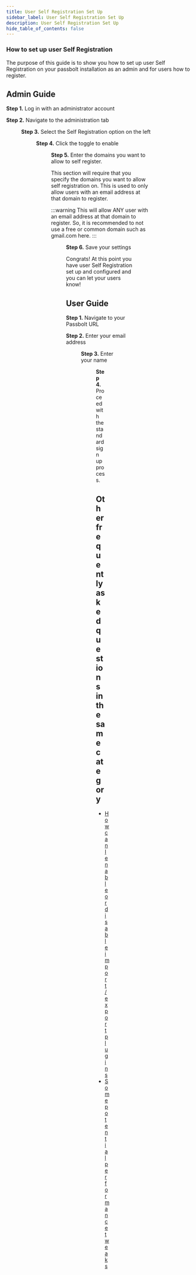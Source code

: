 ```yaml
---
title: User Self Registration Set Up
sidebar_label: User Self Registration Set Up
description: User Self Registration Set Up
hide_table_of_contents: false
---
```



### How to set up user Self Registration

The purpose of this guide is to show you how to set up user Self Registration on your passbolt installation as an admin and for users how to register.

## Admin Guide
<b>Step 1.</b> Log in with an administrator account

<b>Step 2.</b> Navigate to the administration tab

<Figure
  src={
    'https://help.passbolt.com/assets/img/help/2023/02/self-registration/Admin1.png'
  }
  caption="fig. Navigate to admin tab"
  alt="Admin tab"
/>

<b>Step 3.</b> Select the Self Registration option on the left

<Figure
  src={
    'https://help.passbolt.com/assets/img/help/2023/02/self-registration/Admin2.png'
  }
  caption="fig. Navigate to self registration"
  alt="Self registration tab"
/>

<b>Step 4.</b> Click the toggle to enable

<Figure
  src={
    'https://help.passbolt.com/assets/img/help/2023/02/self-registration/Admin3.png'
  }
  caption="fig. Toggle self registration"
  alt="Toggle self registration"
/>

<b>Step 5.</b> Enter the domains you want to allow to self register.

This section will require that you specify the domains you want to allow self registration on. This is used to only allow users with an email address at that domain to register.


:::warning
This will allow ANY user with an email address at that domain to register. So, it is recommended to not use a free or common domain such as gmail.com here.
:::

<Figure
  src={
    'https://help.passbolt.com/assets/img/help/2023/02/self-registration/Admin4.png'
  }
  caption="fig. Enter domains"
  alt="Enter domains"
/>

<b>Step 6.</b> Save your settings

Congrats! At this point you have user Self Registration set up and configured and you can let your users know!

## User Guide
<b>Step 1.</b> Navigate to your Passbolt URL

<b>Step 2.</b> Enter your email address

<Figure
  src={
    'https://help.passbolt.com/assets/img/help/2023/02/self-registration/User1.png'
  }
  caption="fig. Enter your email address"
  alt="Enter your email address"
/>

<b>Step 3.</b> Enter your name

<Figure
  src={
    'https://help.passbolt.com/assets/img/help/2023/02/self-registration/User2.png'
  }
  caption="fig. Enter your name"
  alt="Enter your name"
/>

<b>Step 4.</b> Proceed with the standard sign up process.

## Other frequently asked questions in the same category
<ul>
    <li>
        <a href={`/docs/admin/faq/enable-disable-import-export-plugins`}>How can I enable or disable import / export plugins</a>
    </li>
    <li>
        <a href={`/docs/hosting/faq/configure/performance-tweaks`}>Some potential performance tweaks</a>
    </li>
</ul>
